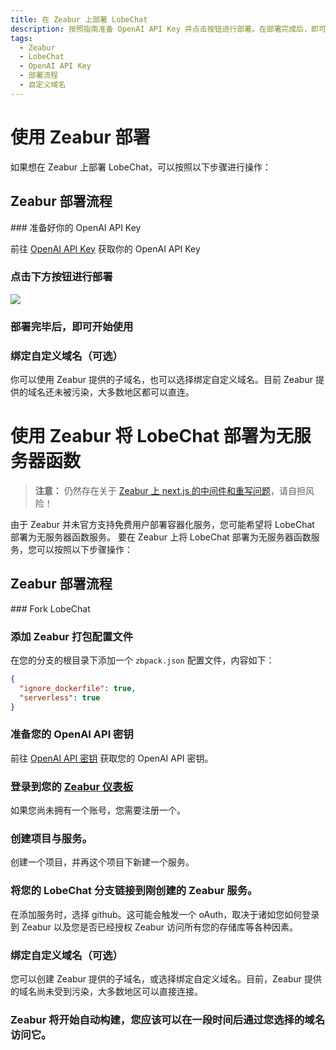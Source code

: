 ```yaml
---
title: 在 Zeabur 上部署 LobeChat
description: 按照指南准备 OpenAI API Key 并点击按钮进行部署。在部署完成后，即可开始使用 LobeChat 并选择是否绑定自定义域名。
tags:
  - Zeabur
  - LobeChat
  - OpenAI API Key
  - 部署流程
  - 自定义域名
---
```


# 使用 Zeabur 部署

如果想在 Zeabur 上部署 LobeChat，可以按照以下步骤进行操作：

## Zeabur 部署流程

<Steps>
  ### 准备好你的 OpenAI API Key

  前往 [OpenAI API Key](https://platform.openai.com/account/api-keys) 获取你的 OpenAI API Key

  ### 点击下方按钮进行部署

  [![][deploy-button-image]][deploy-link]

  ### 部署完毕后，即可开始使用

  ### 绑定自定义域名（可选）

  你可以使用 Zeabur 提供的子域名，也可以选择绑定自定义域名。目前 Zeabur 提供的域名还未被污染，大多数地区都可以直连。
</Steps>

# 使用 Zeabur 将 LobeChat 部署为无服务器函数

>**注意：** 仍然存在关于 [Zeabur 上 next.js 的中间件和重写问题](https://github.com/lobehub/lobe-chat/pull/2775?notification_referrer_id=NT_kwDOAdi2DrQxMDkyODQ4MDc2NTozMDk3OTU5OA#issuecomment-2146713899)，请自担风险！

由于 Zeabur 并未官方支持免费用户部署容器化服务，您可能希望将 LobeChat 部署为无服务器函数服务。
要在 Zeabur 上将 LobeChat 部署为无服务器函数服务，您可以按照以下步骤操作：

## Zeabur 部署流程

<Steps>
  ### Fork LobeChat

  ### 添加 Zeabur 打包配置文件

  在您的分支的根目录下添加一个 `zbpack.json` 配置文件，内容如下：

  ```json
  {
    "ignore_dockerfile": true,
    "serverless": true
  }
  ```

  ### 准备您的 OpenAI API 密钥

  前往 [OpenAI API 密钥](https://platform.openai.com/account/api-keys) 获取您的 OpenAI API 密钥。

  ### 登录到您的 [Zeabur 仪表板](https://dash.zeabur.com)

  如果您尚未拥有一个账号，您需要注册一个。

  ### 创建项目与服务。

  创建一个项目，并再这个项目下新建一个服务。

  ### 将您的 LobeChat 分支链接到刚创建的 Zeabur 服务。

  在添加服务时，选择 github。这可能会触发一个 oAuth，取决于诸如您如何登录到 Zeabur 以及您是否已经授权 Zeabur 访问所有您的存储库等各种因素。

  ### 绑定自定义域名（可选）

  您可以创建 Zeabur 提供的子域名，或选择绑定自定义域名。目前，Zeabur 提供的域名尚未受到污染，大多数地区可以直接连接。

  ### Zeabur 将开始自动构建，您应该可以在一段时间后通过您选择的域名访问它。
</Steps>

[deploy-button-image]: https://zeabur.com/button.svg
[deploy-link]: https://zeabur.com/templates/VZGGTI
